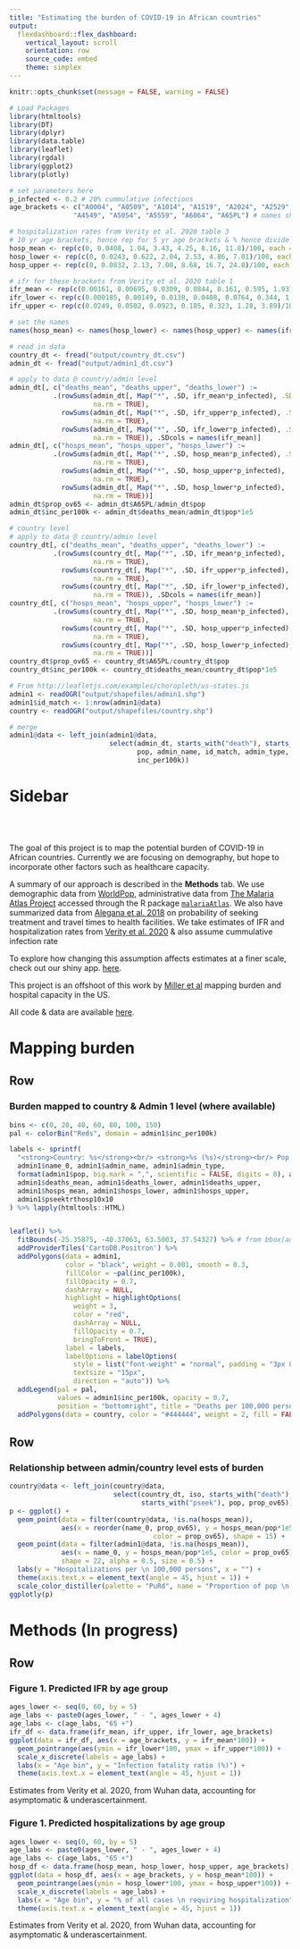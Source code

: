 ```yaml
---
title: "Estimating the burden of COVID-19 in African countries"
output: 
  flexdashboard::flex_dashboard:
    vertical_layout: scroll
    orientation: row
    source_code: embed
    theme: simplex
---
```


```r
knitr::opts_chunk$set(message = FALSE, warning = FALSE)

# Load Packages
library(htmltools)
library(DT)
library(dplyr)
library(data.table)
library(leaflet)
library(rgdal)
library(ggplot2)
library(plotly)

# set parameters here
p_infected <- 0.2 # 20% cummulative infections
age_brackets <- c("A0004", "A0509", "A1014", "A1519", "A2024", "A2529", "A3034", "A3539", "A4044",
                "A4549", "A5054", "A5559", "A6064", "A65PL") # names should match colnames!

# hospitalization rates from Verity et al. 2020 table 3
# 10 yr age brackets, hence rep for 5 yr age brackets & % hence divide by 100
hosp_mean <- rep(c(0, 0.0408, 1.04, 3.43, 4.25, 8.16, 11.8)/100, each = 2)
hosp_lower <- rep(c(0, 0.0243, 0.622, 2.04, 2.53, 4.86, 7.01)/100, each = 2)
hosp_upper <- rep(c(0, 0.0832, 2.13, 7.00, 8.68, 16.7, 24.0)/100, each = 2)

# ifr for these brackets from Verity et al. 2020 table 1
ifr_mean <- rep(c(0.00161, 0.00695, 0.0309, 0.0844, 0.161, 0.595, 1.93)/100, each = 2)
ifr_lower <- rep(c(0.000185, 0.00149, 0.0138, 0.0408, 0.0764, 0.344, 1.11)/100, each = 2)
ifr_upper <- rep(c(0.0249, 0.0502, 0.0923, 0.185, 0.323, 1.28, 3.89)/100, each = 2)

# set the names
names(hosp_mean) <- names(hosp_lower) <- names(hosp_upper) <- names(ifr_mean) <- names(ifr_lower) <- names(ifr_upper) <- age_brackets

```


```r
# read in data
country_dt <- fread("output/country_dt.csv")
admin_dt <- fread("output/admin1_dt.csv")

# apply to data @ country/admin level
admin_dt[, c("deaths_mean", "deaths_upper", "deaths_lower") := 
           .(rowSums(admin_dt[, Map("*", .SD, ifr_mean*p_infected), .SDcols = names(ifr_mean)], 
                     na.rm = TRUE), 
             rowSums(admin_dt[, Map("*", .SD, ifr_upper*p_infected), .SDcols = names(ifr_mean)], 
                     na.rm = TRUE),
             rowSums(admin_dt[, Map("*", .SD, ifr_lower*p_infected), .SDcols = names(ifr_mean)], 
                     na.rm = TRUE)), .SDcols = names(ifr_mean)]
admin_dt[, c("hosps_mean", "hosps_upper", "hosps_lower") := 
           .(rowSums(admin_dt[, Map("*", .SD, hosp_mean*p_infected), .SDcols = names(hosp_mean)], 
                     na.rm = TRUE), 
             rowSums(admin_dt[, Map("*", .SD, hosp_upper*p_infected), .SDcols = names(hosp_mean)], 
                     na.rm = TRUE),
             rowSums(admin_dt[, Map("*", .SD, hosp_lower*p_infected), .SDcols = names(hosp_mean)], 
                     na.rm = TRUE))]
admin_dt$prop_ov65 <- admin_dt$A65PL/admin_dt$pop
admin_dt$inc_per100k <- admin_dt$deaths_mean/admin_dt$pop*1e5

# country level
# apply to data @ country/admin level
country_dt[, c("deaths_mean", "deaths_upper", "deaths_lower") := 
           .(rowSums(country_dt[, Map("*", .SD, ifr_mean*p_infected), .SDcols = names(ifr_mean)], 
                     na.rm = TRUE), 
             rowSums(country_dt[, Map("*", .SD, ifr_upper*p_infected), .SDcols = names(ifr_mean)], 
                     na.rm = TRUE),
             rowSums(country_dt[, Map("*", .SD, ifr_lower*p_infected), .SDcols = names(ifr_mean)], 
                     na.rm = TRUE)), .SDcols = names(ifr_mean)]
country_dt[, c("hosps_mean", "hosps_upper", "hosps_lower") := 
           .(rowSums(country_dt[, Map("*", .SD, hosp_mean*p_infected), .SDcols = names(hosp_mean)], 
                     na.rm = TRUE), 
             rowSums(country_dt[, Map("*", .SD, hosp_upper*p_infected), .SDcols = names(hosp_mean)], 
                     na.rm = TRUE),
             rowSums(country_dt[, Map("*", .SD, hosp_lower*p_infected), .SDcols = names(hosp_mean)], 
                     na.rm = TRUE))]
country_dt$prop_ov65 <- country_dt$A65PL/country_dt$pop
country_dt$inc_per100k <- country_dt$deaths_mean/country_dt$pop*1e5

# From http://leafletjs.com/examples/choropleth/us-states.js
admin1 <- readOGR("output/shapefiles/admin1.shp")
admin1$id_match <- 1:nrow(admin1@data)
country <- readOGR("output/shapefiles/country.shp")

# merge
admin1@data <- left_join(admin1@data, 
                         select(admin_dt, starts_with("death"), starts_with("hosp"), starts_with("pseek"),
                                pop, admin_name, id_match, admin_type, prop_ov65, 
                                inc_per100k))
```


Sidebar {.sidebar}
======================================================================
  
<br>
<br>

The goal of this project is to map the potential burden of COVID-19 in African countries. Currently we are focusing on demography, but hope to incorporate other factors such as healthcare capacity.

A summary of our approach is described in the __Methods__ tab. We use demographic data from [WorldPop](https://www.worldpop.org/geodata/summary?id=1276), administrative data from [The Malaria Atlas Project](https://malariaatlas.org) accessed through the R package [`malariaAtlas`](https://cran.r-project.org/web/packages/malariaAtlas/index.html). We also have summarized data from [Alegana et al. 2018](https://www.nature.com/articles/s41467-018-07536-9) on probability of seeking treatment and travel times to health facilities. We take estimates of IFR and hospitalization rates from [Verity et al. 2020](https://www.thelancet.com/journals/laninf/article/PIIS1473-3099(20)30243-7/fulltext#seccestitle230) & also assume cummulative infection rate

To explore how changing this assumption affects estimates at a finer scale, check out our shiny app. [here](https://marjoleinbruijning.shinyapps.io/covid19-burden-africa/).

This project is an offshoot of this work by [Miller et al](https://github.com/ianfmiller/covid19-burden-mapping) mapping burden and hospital capacity in the US.

All code & data are available [here](https://github.com/marjoleinbruijning/covid19-burden-madagascar).

Mapping burden
======================================================================

Row {data-height=1000}
-----------------------------------------------------------------------

### Burden mapped to country & Admin 1 level (where available)

```r
bins <- c(0, 20, 40, 60, 80, 100, 150)
pal <- colorBin("Reds", domain = admin1$inc_per100k)

labels <- sprintf(
  "<strong>Country: %s</strong><br/> <strong>%s (%s)</strong><br/> Pop: %s <br/> &#37; %0.2g pop over 65 <br/> Estimated deaths: %0.2f (%0.2f - %0.2f) <br/> Estimated hospitalizations: %0.2f (%0.2f - %0.2f) <br/> Estimated reporting of fevers to hospitals: %0.3g",
  admin1$name_0, admin1$admin_name, admin1$admin_type,  
  format(admin1$pop, big.mark = ",", scientific = FALSE, digits = 0), admin1$prop_ov65*100,
  admin1$deaths_mean, admin1$deaths_lower, admin1$deaths_upper, 
  admin1$hosps_mean, admin1$hosps_lower, admin1$hosps_upper,
  admin1$pseektrthosp10x10
) %>% lapply(htmltools::HTML)


leaflet() %>%
  fitBounds(-25.35875, -40.37063, 63.5003, 37.54327) %>% # from bbox(admin2)
  addProviderTiles('CartoDB.Positron') %>%
  addPolygons(data = admin1,
              color = "black", weight = 0.001, smooth = 0.3, 
              fillColor = ~pal(inc_per100k),
              fillOpacity = 0.7,
              dashArray = NULL,
              highlight = highlightOptions(
                weight = 3,
                color = "red",
                dashArray = NULL,
                fillOpacity = 0.7,
                bringToFront = TRUE),
              label = labels,
              labelOptions = labelOptions(
                style = list("font-weight" = "normal", padding = "3px 8px"),
                textsize = "15px",
                direction = "auto")) %>%
  addLegend(pal = pal,  
            values = admin1$inc_per100k, opacity = 0.7, 
            position = "bottomright", title = "Deaths per 100,000 persons") %>%
  addPolygons(data = country, color = "#444444", weight = 2, fill = FALSE)

```

Row {data-height=600}
-----------------------------------------------------------------------

### Relationship between admin/country level ests of burden

```r
country@data <- left_join(country@data, 
                          select(country_dt, iso, starts_with("death"), starts_with("hosp"), 
                                 starts_with("pseek"), pop, prop_ov65))
p <- ggplot() +
  geom_point(data = filter(country@data, !is.na(hosps_mean)), 
             aes(x = reorder(name_0, prop_ov65), y = hosps_mean/pop*1e5, 
                                    color = prop_ov65), shape = 15) +
  geom_point(data = filter(admin1@data, !is.na(hosps_mean)), 
             aes(x = name_0, y = hosps_mean/pop*1e5, color = prop_ov65), 
             shape = 22, alpha = 0.5, size = 0.5) +
  labs(y = "Hospitalizations per \n 100,000 persons", x = "") +
  theme(axis.text.x = element_text(angle = 45, hjust = 1)) + 
  scale_color_distiller(palette = "PuRd", name = "Proportion of pop \n over 65")
ggplotly(p)

```


Methods (In progress)
======================================================================

Row {data-height=600}
-----------------------------------------------------------------------

### Figure 1. Predicted IFR by age group

```r
ages_lower <- seq(0, 60, by = 5)
age_labs <- paste0(ages_lower, " - ", ages_lower + 4)
age_labs <- c(age_labs, "65 +")
ifr_df <- data.frame(ifr_mean, ifr_upper, ifr_lower, age_brackets)
ggplot(data = ifr_df, aes(x = age_brackets, y = ifr_mean*100)) +
  geom_pointrange(aes(ymin = ifr_lower*100, ymax = ifr_upper*100)) +
  scale_x_discrete(labels = age_labs) +
  labs(x = "Age bin", y = "Infection fatality ratio (%)") +
  theme(axis.text.x = element_text(angle = 45, hjust = 1))
```

Estimates from Verity et al. 2020, from Wuhan data, accounting for asymptomatic & underascertainment.

### Figure 1. Predicted hospitalizations by age group

```r
ages_lower <- seq(0, 60, by = 5)
age_labs <- paste0(ages_lower, " - ", ages_lower + 4)
age_labs <- c(age_labs, "65 +")
hosp_df <- data.frame(hosp_mean, hosp_lower, hosp_upper, age_brackets)
ggplot(data = hosp_df, aes(x = age_brackets, y = hosp_mean*100)) +
  geom_pointrange(aes(ymin = hosp_lower*100, ymax = hosp_upper*100)) +
  scale_x_discrete(labels = age_labs) +
  labs(x = "Age bin", y = "% of all cases \n requiring hospitalization") +
  theme(axis.text.x = element_text(angle = 45, hjust = 1))
```

Estimates from Verity et al. 2020, from Wuhan data, accounting for asymptomatic & underascertainment.

<style>

#sidebar.section.sidebar {

  background-color: white; 
  font-family: "Open Sans", "Helvetica Neue", Helvetica, Arial, sans-serif !important;

}

.js-irs-0 .irs-bar {
border-top-color: #d01010;
border-bottom-color: #d01010;
} 

.js-irs-0 .irs-bar-edge {
border-color: #d01010;
}

.js-irs-0 .irs-single, .js-irs-0 .irs-bar-edge, .js-irs-0 .irs-bar {
background: #a00;
}

</style>
